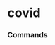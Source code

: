 # covid




### Commands
<ul className="grid grid-cols-1 md:grid-cols-2 lg:grid-cols-3 xl:grid-cols-4 gap-4 -ml-6">
<ReferenceCard
    title="Global Cases"
    description="Get historical cases for given country."
    url="/sdk/reference/alt/covid/global_cases"
    command
/>
<ReferenceCard
    title="Global Deaths"
    description="Get historical deaths for given country."
    url="/sdk/reference/alt/covid/global_deaths"
    command
/>
<ReferenceCard
    title="Ov"
    description="Get historical cases and deaths by country."
    url="/sdk/reference/alt/covid/ov"
    command
/>
<ReferenceCard
    title="Slopes"
    description="Load cases and find slope over period."
    url="/sdk/reference/alt/covid/slopes"
    command
/>
<ReferenceCard
    title="Stat"
    description="Show historical cases and deaths by country."
    url="/sdk/reference/alt/covid/stat"
    command
/>
</ul>
